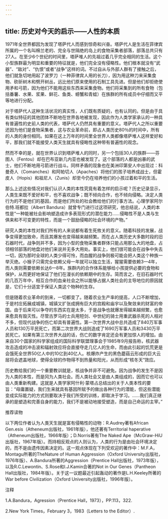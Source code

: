 ```yaml
---
---
---
```

title: 历史对今天的启示——人性的本质
---




1971年全世界都因为发现了塔萨代人而感到惊奇和兴奋。塔萨代人是生活在菲律宾所属的一个名叫棉兰老的、完全与世隔绝的岛上的食物采集者部落，部落总共只有27人。在至少6个世纪的时间里，塔萨堆人的先祖过着几乎完全相同的生活。这个小型族群最为明显和重要的特征就是，他们完全没有侵略性。他们根本就没有“武器”、“敌对”、“仇恨”或者“战争”这样的词。不过自从与外部人群有了接触之后，他们就急切地用起了波罗刀（一种菲律宾人用的长刀），因为用这种刀来采集食物、砍斫树木和劈开树丛，远比他们原来使用的石制工具先进。但是他们却拒绝使用矛和弓箭，因为他们不能用这些东西来采集食物。他们将采集到的所有食物（包括番薯、水果、浆果、鲜花、鱼类、螃蟹和青蛙）在族群的所有成员中仔细而又平等地进行分配。

对于塔萨代人这种生活状况的真实性，人们既有质疑的，也有认同的。但是由于具有类似特征的其他团体不断地在世界各地被发现，因此作为人类学家承认的一种具有普遍性的史前人类的代表，塔萨代人仍然具有重要的意义。塔萨代人之所以重要还因为他们是食物采集者，这与农业革命前，即占人类历史80％的时间中，所有的人类的身份相同。如果在这上万年的时间里全世界人类都像塔萨堆人这样爱好和平，那我们就不能接受人类天生就具有侵略性这种带有普遍性的观念。

然而不幸的是，就在世界认识到塔萨堆人的同时，另一个包括30人的族群——芬图人（Fentou）却在巴布亚新几内亚也被发现了。这个部落的人都是凶暴的武士，他们不断地用弓箭进行战斗。同样矛盾的现象也在美洲印第安人中出现过：科曼奇人（Comanches）和阿帕切人（Apaches）将他们的孩子培养成战士，但霍皮人（Hopis）和祖尼人（Zunis）却至今仍在培养他们的小孩过着和平的生活。

那么上述这些情况对我们认识人类的本性究竟有着怎样的启示呢？历史记录显示，人类生来既不爱好和平，也不喜欢战争；既不倾向合作，也不倾向侵略。决定人类行为的不是他们的基因，而是他们所处的社会教给他们的行事方法。心理学家阿尔伯特.班都拉（Albert Bandura）就曾专门进行过这项研究，他总结说，人类的本性是“一种能被社会影响塑造成许多表现形式的潜在能力……侵略性不是人类与生俱来和不可变更的特性，而是一个鼓励侵略的社会环境的产物。”

研究人类的本性对我们所有的人来说都有着生死攸关的意义。随着科技的发展，战争变得更加致命，而且其爆发也变得越来越频繁。而在占人类历史大多数时段的旧石器时代，战争则并不多，因为小型的食物采集者群体只能占用那么大的地盘，占领相邻部落的地盘对他们来说并无多大用处。事实上，他们很可能会在战争中失去一切，因为那时全球的人类少得可怜，而血腥的战争则极可能会把人类这个种族一举灭绝。小猴子只需完全依赖父母一年就可以独立生活，猩猩需要依赖3—4年，而人类则需要依赖长达6—8年。族群内的合作体系能够给小孩提供必要的食物和保护，从而更好地保证了他们在漫长的依赖期中的生存。简而言之，在旧石器时代的几百万年中，相互合作的血亲社会之所以能够占据人类社会的主导地位的原因就是，它们十分适宜于保证人类这个物种的生存。

但是随着农业革命的到来，一切都变了。随着农业生产率的提高，人口不断增加，于是村庄拓展成城镇，城镇又扩张成拥有巨大的宫殿和庙宇以及聚敛来的财富的帝国。由于后来可以争夺的东西实在是太多，于是战争也就爆发得越来越频繁，也愈来愈具有毁灭性。尽管古罗马的士兵用短剑、中世纪的骑士用重武器杀死的人相对不多，但现代战争的伤亡却具有普遍性。第一次世界大战中总共造成了840万军事人员和130万平民死亡，而第二次世界大战则造成了1690万军事人员和3430万平民死亡。如果有第三次世界大战的话，伤亡的数字肯定还会有更加惊人的增加。由来自30个国家的科学家组成的国际科学联盟理事会于1985年9月报告称，核武器攻击造成的冲击波和辐射效应将会直接夺走几亿人的生命，而由此引起的饥荒更是会饿死全世界50亿人中的10亿到40亿人。核爆炸产生的黑色蘑菇云形成的巨大云层将会遮盖地球，使得全球的作物得不到热量和阳光，从而形成“核冬天”效应。

历史教给我们的一个重要教训就是，核战争并非不可避免。因为战争的发生不是因为人类的本性，而是冈为人类社会。而人类社会又是由人类组成的，因而它也可以由人类重新构建。这就是人类学家阿什利·蒙塔占总结出的关于人类本性的要旨：“母庸置疑，我们生来就具有基因所赋予的做出各种行为的潜能，但这些潜能变成实际能力的方式则要取决于我们所受的训练，即取决于学习。……我们真正继承的是塑造和完善自身的能力，我们不是被动地接受塑造，而是自己命运的主宰。”





推荐读物


以下两位作者认为人类天生就是富有侵略性的动物：R.Audrey著有African Gen.esis（Atheneum出版社，1961年版），他还著有Territorial haperative（Atheneum出版社，1966年版）；D.Norris著有The Naked Ape（McGraw-HiU出版社，1967年版）。而持相反观点的人则认为，人类的行为是由社会环境决定的，而不是由遗传因素决定的。这一观点体现在下列受欢迎的著作中：M.F.A，Montagu所著的TheNature of Human Aggression（Oxford University出版社，1976年版）、A.Bandura所著的Aggression（Prentice Hall出版社，1973年版），以及R.C.Lewontin、S.Rose和I.J.Kamin合著的Not in Our Genes（Pantheon Hall出版社，1984年版）。关于这一议题最近引起轰动的著作是L.H.Keeley所著的War before Civilization（Oxford University出版社，1996年版）。





注释


1.A.Bandura，Agression（Prentice Hall，1973），PP.113，322.

2.New York Times，February 3，1983（Letters to the Editor）.